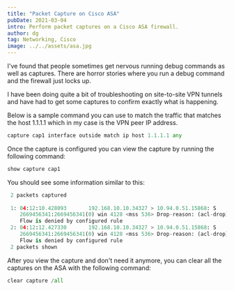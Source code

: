 ```yaml
---
title: "Packet Capture on Cisco ASA"
pubDate: 2021-03-04
intro: Perform packet captures on a Cisco ASA firewall.
author: dg
tag: Networking, Cisco
image: ../../assets/asa.jpg
---
```

I've found that people sometimes get nervous running debug commands as well as captures. There are horror stories where you run a debug command and the firewall just locks up.

I have been doing quite a bit of troubleshooting on site-to-site VPN tunnels and have had to get some captures to confirm exactly what is happening.

Below is a sample command you can use to match the traffic that matches the host 1.1.1.1 which in my case is the VPN peer IP address.

```python
capture cap1 interface outside match ip host 1.1.1.1 any
```

Once the capture is configured you can view the capture by running the following command:

```python
show capture cap1
```

You should see some information similar to this:

```python
 2 packets captured
 
 1: 04:12:10.428093       192.168.10.10.34327 > 10.94.0.51.15868: S
    2669456341:2669456341(0) win 4128 <mss 536> Drop-reason: (acl-drop)
    Flow is denied by configured rule
 2: 04:12:12.427330       192.168.10.10.34327 > 10.94.0.51.15868: S
    2669456341:2669456341(0) win 4128 <mss 536> Drop-reason: (acl-drop)
    Flow is denied by configured rule
 2 packets shown
```

After you view the capture and don't need it anymore, you can clear all the captures on the ASA with the following command:

```python
clear capture /all
```